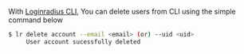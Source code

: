 With [Loginradius CLI](https://github.com/LoginRadius/lr-cli/), You can delete users from CLI using the simple command below

   ```sh
   $ lr delete account --email <email> (or) --uid <uid>
		User account sucessfully deleted
   ```
